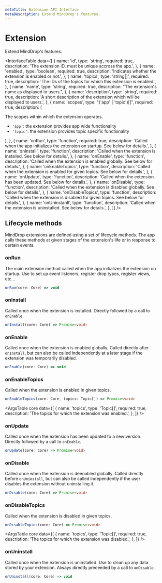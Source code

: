 ```yaml
---
metaTitle: Extension API Interface
metaDescription: Extend MindDrop's features.
---
```


# Extension

<Description>Extend MindDrop's features.</Description>

<InterfaceTable
  data={[
    {
      name: 'id',
      type: 'string',
      required: true,
      description:
        'The extension ID, must be unique accross the app.',
    },
    {
      name: 'enabled',
      type: 'boolean',
      required: true,
      description:
        'Indicates whether the extension is enabled or not.',
    },
    {
      name: 'topics',
      type: 'string[]',
      required: true,
      description:
        'The IDs of the topics for which this extension is enabled.',
    },
    {
      name: 'name',
      type: 'string',
      required: true,
      description: "The extension's name as displayed to users.",
    },
    {
      name: 'description',
      type: 'string',
      required: true,
      description:
        'A short description of the extension which will be displayed to users.',
    },
    {
      name: 'scopes',
      type: "('app' | 'topic')[]",
      required: true,
      description: (
        <div>
          The scopes within which the extension operates.
          <ul>
            <li>
              <Code>'app'</Code>: the extension provides app wide
              functionality
            </li>
            <li>
              <Code>'topic'</Code>: the extension provides topic
              specific functionality
            </li>
          </ul>
        </div>
      ),
    },
    {
      name: 'onRun',
      type: 'function',
      required: true,
      description:
        'Called when the app initializes the extension on startup. See below for details.',
    },
    {
      name: 'onInstall',
      type: 'function',
      description:
        'Called when the extension is installed. See below for details.',
    },
    {
      name: 'onEnable',
      type: 'function',
      description:
        'Called when the extension is enabled globally. See below for details.',
    },
    {
      name: 'onEnableTopics',
      type: 'function',
      description:
        'Called when the extension is enabled for given topics. See below for details.',
    },
    {
      name: 'onUpdate',
      type: 'function',
      description:
        'Called when the extension has been updated. See below for details.',
    },
    {
      name: 'onDisable',
      type: 'function',
      description:
        'Called when the extension is disabled globally. See below for details.',
    },
    {
      name: 'onDisableTopics',
      type: 'function',
      description:
        'Called when the extension is disabled for given topics. See below for details.',
    },
    {
      name: 'onUninstanll',
      type: 'function',
      description:
        'Called when the extension is uninstalled. See below for details.',
    },
  ]}
/>

## Lifecycle methods

MindDrop extensions are defined using a set of lifecycle methods. The app calls these methods at given stages of the extension's life or in response to certain events.

### onRun

The main extension method called when the app initializes the extension on startup. Use to set up event listeners, register drop types, register views, etc...

```ts
onRun(core: Core) => void
```

<ArgsTable core />

### onInstall

Called once when the extension is installed. Directly followed by a call to `onEnable`.

```ts
onInstall(core: Core) => Promise<void>
```

<ArgsTable core />

### onEnable

Called once when the extension is enabled globally. Called directly after `onInstall`, but can also be called independently at a later stage if the extension was temporarily disabled.

```ts
onEnable(core: Core) => void
```

<ArgsTable core />

### onEnableTopics

Called when the extension is enabled in given topics.

```ts
onEnableTopics(core: Core, topics: Topic[]) => Promise<void>
```

<ArgsTable
  core
  data={[
    {
      name: 'topics',
      type: 'Topic[]',
      required: true,
      description: 'The topics for which the extension was enabled.',
    },
  ]}
/>

### onUpdate

Called once when the extension has been updated to a new version. Directly followed by a call to `onEnable`.

```ts
onUpdate(core: Core) => Promise<void>
```

<ArgsTable core />

### onDisable

Called once when the extension is deenabled globally. Called directly before `onUninstall`, but can also be called independently if the user disables the extension without uninstalling it.

```ts
onDisable(core: Core) => Promise<void>
```

<ArgsTable core />

### onDisableTopics

Called when the extension is disabled in given topics.

```ts
onDisableTopics(core: Core) => Promise<void>
```

<ArgsTable
  core
  data={[
    {
      name: 'topics',
      type: 'Topic[]',
      required: true,
      description: 'The topics for which the extension was disabled.',
    },
  ]}
/>

### onUninstall

Called once when the extension is uninstalled. Use to clean up any data stored by your extension. Always directly preceeded by a call to `onDisable`.

```ts
onUninstall(core: Core) => void
```

<ArgsTable core />

